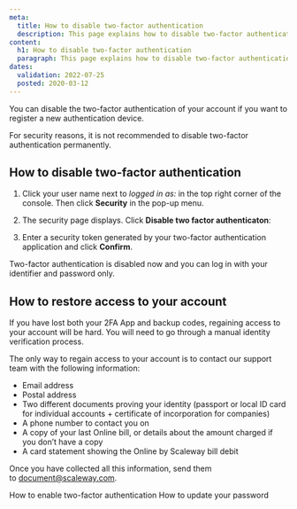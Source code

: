 ```yaml
---
meta:
  title: How to disable two-factor authentication
  description: This page explains how to disable two-factor authentication.
content:
  h1: How to disable two-factor authentication
  paragraph: This page explains how to disable two-factor authentication.
dates:
  validation: 2022-07-25
  posted: 2020-03-12
---
```


You can disable the two-factor authentication of your account if you want to register a new authentication device. 

<Message type="important">
For security reasons, it is not recommended to disable two-factor authentication permanently.
</Message>

## How to disable two-factor authentication

1. Click your user name next to _logged in as:_ in the top right corner of the console. Then click **Security** in the pop-up menu.

  <Lightbox src="scaleway-dedibox-console-security-menu.webp" alt="" />

2. The security page displays. Click **Disable two factor authenticaton**:

  <Lightbox src="scaleway_disable_gauth.webp" alt="" />

3. Enter a security token generated by your two-factor authentication application and click **Confirm**.

Two-factor authentication is disabled now and you can log in with your identifier and password only. 

## How to restore access to your account

If you have lost both your 2FA App and backup codes, regaining access to your account will be hard. 
You will need to go through a manual identity verification process.

The only way to regain access to your account is to contact our support team with the following information:
 
  * Email address
  * Postal address
  * Two different documents proving your identity (passport or local ID card for individual accounts + certificate of incorporation for companies)
  * A phone number to contact you on
  * A copy of your last Online bill, or details about the amount charged if you don’t have a copy
  * A card statement showing the Online by Scaleway bill debit


Once you have collected all this information, send them to [document@scaleway.com](mailto:document@scaleway.com).

<Navigation title="See Also">
  <PreviousButton to="/dedibox-console/my-account/how-to/enable-two-factor-authentication/">How to enable two-factor authentication</PreviousButton>
  <NextButton to="/dedibox-console/my-account/how-to/update-password/">How to update your password</NextButton>
</Navigation>
